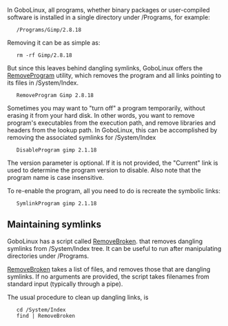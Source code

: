 In GoboLinux, all programs, whether binary packages 
or user-compiled software is installed in a single directory
under /Programs, for example:

	/Programs/Gimp/2.8.18

Removing it can be as simple as:

	rm -rf Gimp/2.8.18 

But since this leaves behind dangling symlinks, GoboLinux
offers the [[RemoveProgram]] utility, which removes the
program and all links pointing to its files in
/System/Index.

	RemoveProgram Gimp 2.8.18

Sometimes you may want to "turn off" a program temporarily,
without erasing it from your hard disk.  In other words, you
want to remove program's executables from the execution
path, and remove libraries and headers from the lookup path.
In GoboLinux, this can be accomplished by removing the
associated symlinks for /System/Index

	DisableProgram gimp 2.1.18

The version parameter is optional. If it is
not provided, the "Current" link is used to determine
the program version to disable.  Also note that the
program name is case insensitive. 

To re-enable the program, all you need to do is recreate the
symbolic links:

	SymlinkProgram gimp 2.1.18

== Maintaining symlinks ==

GoboLinux has a script called [[RemoveBroken]]. 
that removes dangling symlinks from /System/Index tree.
It can be useful to run after manipulating directories
under /Programs. 

[[RemoveBroken]] takes a list of files, and removes those
that are dangling symlinks. If no arguments are provided,
the script takes filenames from standard input (typically
through a pipe).

The usual procedure to clean up dangling links, is

	cd /System/Index
	find | RemoveBroken
